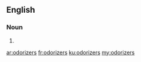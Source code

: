 ==English==

===Noun===
{{head|en}}

# {{plural of|odorizer}}

[[ar:odorizers]]
[[fr:odorizers]]
[[ku:odorizers]]
[[my:odorizers]]